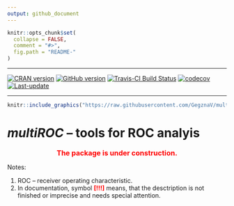 ```yaml
---
output: github_document
---
```

<!-- README.md is generated from README.Rmd. Please edit that file -->
 
```r
knitr::opts_chunk$set(
  collapse = FALSE,
  comment = "#>",
  fig.path = "README-"
)
```

***

[![CRAN version](http://www.r-pkg.org/badges/version/multiROC)](http://cran.rstudio.com/web/packages/multiROC/index.html)
[![GitHub version](https://img.shields.io/badge/GitHub-v`r packageVersion("multiROC")`-brightgreen.svg)](https://github.com/GegznaV/multiROC)
[![Travis-CI Build Status](https://travis-ci.org/GegznaV/multiROC.png?branch=master)](https://travis-ci.org/GegznaV/multiROC)
[![codecov](https://codecov.io/gh/GegznaV/multiROC/branch/master/graph/badge.svg)](https://codecov.io/gh/GegznaV/multiROC)
[![Last-update](https://img.shields.io/badge/last%20update-`r gsub('-', '--', Sys.Date())`-yellowgreen.svg)](/commits/master)

***

 
```r
knitr::include_graphics("https://raw.githubusercontent.com/GegznaV/multiROC/master/docs/logo.png")
```
<!-- "https://raw.githubusercontent.com/GegznaV/multiROC/master/docs/logo.png" -->

_**multiROC**_ -- tools for ROC analyis
============================================================================= 


 

<p align="center"> 
<font color="red" size="3" family="sans"> **The package is under construction.** </font>
</p> 
<!-- *MultiROC* workflow for spectroscopic data analysis. -->

Notes:

1. ROC -- receiver operating characteristic. 
2. In documentation, symbol <font color="red"> **[!!!]** </font> means, 
that the desctription is not finished or imprecise and needs special 
attention.



<!-- Install package: -->

<!-- ```{r Install package, eval=FALSE} -->
<!-- library(devtools) -->
<!-- install_github("GegznaV/multiROC") -->
<!-- ``` -->


<!-- * * * -->

 <!-- <p align="right"> </p>     -->


 

